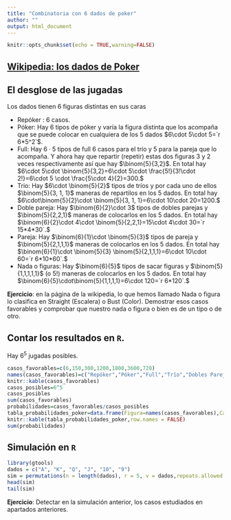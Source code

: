 ```yaml
---
title: "Combinatoria con 6 dados de poker"
author: ""
output: html_document
---
```


```r
knitr::opts_chunk$set(echo = TRUE,warning=FALSE)
```

## [Wikipedia: los dados de Poker](https://en.wikipedia.org/wiki/Poker_dice)

## El desglose de las jugadas

Los dados tienen 6 figuras distintas en sus caras

* Repóker : $6$ casos.
* Póker: Hay 6 tipos de póker y varía la figura distinta que los acompaña  que se puede colocar en cualquiera de los 5 dados $6\cdot 5\cdot 5=`r 6*5^2`$.
* Full: Hay $6\cdot 5$ tipos de full 6 casos para el trío y 5 para la pareja que lo acompaña. Y ahora hay que repartir (repetir) estas dos figuras 3 y 2 veces respectivamente así que hay $\binom{5}{3,2}$. En total hay $6\cdot 5\cdot \binom{5}{3,2}=6\cdot 5\cdot \frac{5!}{3!\cdot 2!}=6\cdot 5 \cdot \frac{5\cdot 4}{2}=300.$ 
* Trio: Hay $6\cdot \binom{5}{2}$ tipos de tríos y por cada uno de ellos $\binom{5}{3, 1, 1}$ maneras de repartilos en los 5 dados. En total hay 
$6\cdot\binom{5}{2}\cdot \binom{5}{3, 1, 1}=6\cdot 10\cdot 20=1200.$
* Doble pareja: Hay $\binom{6}{2}\cdot 3$ tipos de dobles parejas y  $\binom{5}{2,2,1}$ maneras de colocarlos en los 5 dados. En total hay $\binom{6}{2}\cdot 4\cdot \binom{5}{2,2,1}=15\cdot 4\cdot 30=`r 15*4*30`.$
* Pareja: Hay $\binom{6}{1}\cdot \binom{5}{3}$ tipos de pareja y  $\binom{5}{2,1,1,1}$ maneras de colocarlos en los 5 dados. En total hay $\binom{6}{1}\cdot \binom{5}{3} \binom{5}{2,1,1,1}=6\cdot 10\cdot 60=`r 6*10*60`.$
* Nada o figuras: Hay $\binom{6}{5}$ tipos de sacar figuras y  $\binom{5}{1,1,1,1,1}$ (o $5!$) maneras de colocarlos en los 5 dados. En total hay 
$\binom{6}{5}\cdot\binom{5}{1,1,1,1}=6\cdot 120=`r 6*120`.$

**Ejercicio**: en la página de la wikipedia, lo que hemos llamado Nada o figura lo clasifica en Straight (Escalera) o Bust (Color). Demostrar esos casos favorables y comprobar que nuestro nada o figura o bien es de un tipo o de otro.

## Contar los resultados en `R`.

Hay $6^5$ jugadas posibles.

```r
casos_favorables=c(6,150,300,1200,1800,3600,720)
names(casos_favorables)=c("Repóker","Póker","Full","Trío","Dobles Parejas","Pareja","Color")
knitr::kable(casos_favorables)
casos_posibles=6^5
casos_posibles
sum(casos_favorables)
probabilidades=casos_favorables/casos_posibles
tabla_probabilidades_poker=data.frame(Figura=names(casos_favorables),Casos=casos_favorables,Probabilidad=probabilidades)
knitr::kable(tabla_probabilidades_poker,row.names = FALSE)
sum(probabilidades)
```

## Simulación en `R`

```r
library(gtools)
dados = c("A", "K", "Q", "J", "10", "9")
sim = permutations(n = length(dados), r = 5, v = dados,repeats.allowed = TRUE)
head(sim)
tail(sim)
```

**Ejercicio**: Detectar en la simulación anterior, los casos estudiados en apartados anteriores.
